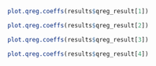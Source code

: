 


```r

plot.qreg.coeffs(results$qreg_result[1])

```




```r

plot.qreg.coeffs(results$qreg_result[2])

```




```r

plot.qreg.coeffs(results$qreg_result[3])

```


```r

plot.qreg.coeffs(results$qreg_result[4])

```

